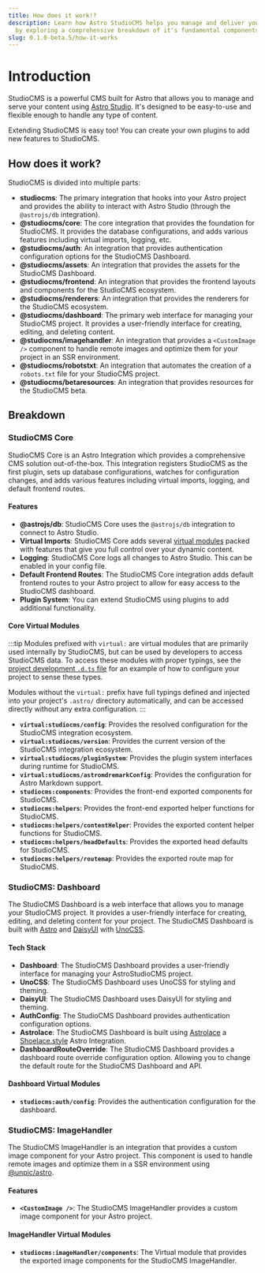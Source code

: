 ```yaml
---
title: How does it work!?
description: Learn how Astro StudioCMS helps you manage and deliver your content
  by exploring a comprehensive breakdown of it's fundamental components.
slug: 0.1.0-beta.5/how-it-works
---
```


# Introduction

StudioCMS is a powerful CMS built for Astro that allows you to manage and serve your content using [Astro Studio](https://studio.astro.build/). It's designed to be easy-to-use and flexible enough to handle any type of content.

Extending StudioCMS is easy too! You can create your own plugins to add new features to StudioCMS.

## How does it work?

StudioCMS is divided into multiple parts:

* **studiocms**: The primary integration that hooks into your Astro project and provides the ability to interact with Astro Studio (through the `@astrojs/db` integration).
* **@studiocms/core**: The core integration that provides the foundation for StudioCMS. It provides the database configurations, and adds various features including virtual imports, logging, etc.
* **@studiocms/auth**: An integration that provides authentication configuration options for the StudioCMS Dashboard.
* **@studiocms/assets**: An integration that provides the assets for the StudioCMS Dashboard.
* **@studiocms/frontend**: An integration that provides the frontend layouts and components for the StudioCMS ecosystem.
* **@studiocms/renderers**: An integration that provides the renderers for the StudioCMS ecosystem.
* **@studiocms/dashboard**: The primary web interface for managing your StudioCMS project. It provides a user-friendly interface for creating, editing, and deleting content.
* **@studiocms/imagehandler**: An integration that provides a `<CustomImage />` component to handle remote images and optimize them for your project in an SSR environment.
* **@studiocms/robotstxt**: An integration that automates the creation of a `robots.txt` file for your StudioCMS project.
* **@studiocms/betaresources**: An integration that provides resources for the StudioCMS beta.

## Breakdown

### StudioCMS Core

StudioCMS Core is an Astro Integration which provides a comprehensive CMS solution out-of-the-box. This integration registers StudioCMS as the first plugin, sets up database configurations, watches for configuration changes, and adds various features including virtual imports, logging, and default frontend routes.

#### Features

* **@astrojs/db**: StudioCMS Core uses the `@astrojs/db` integration to connect to Astro Studio.
* **Virtual Imports**: StudioCMS Core adds several [virtual modules](https://vitejs.dev/guide/api-plugin#virtual-modules-convention) packed with features that give you full control over your dynamic content.
* **Logging**: StudioCMS Core logs all changes to Astro Studio. This can be enabled in your config file.
* **Default Frontend Routes**: The StudioCMS Core integration adds default frontend routes to your Astro project to allow for easy access to the StudioCMS dashboard.
* **Plugin System**: You can extend StudioCMS using plugins to add additional functionality.

#### Core Virtual Modules

:::tip
Modules prefixed with `virtual:` are virtual modules that are primarily used internally by StudioCMS, but can be used by developers to access StudioCMS data.  To access these modules with proper typings, see the [project development `.d.ts` file](https://github.com/astrolicious/studiocms/blob/main/packages/studiocms_core/virtuals.d.ts) for an example of how to configure your project to sense these types.

Modules without the `virtual:` prefix have full typings defined and injected into your project's `.astro/` directory automatically, and can be accessed directly without any extra configuration.
:::

* **`virtual:studiocms/config`**: Provides the resolved configuration for the StudioCMS integration ecosystem.
* **`virtual:studiocms/version`**: Provides the current version of the StudioCMS integration ecosystem.
* **`virtual:studiocms/pluginSystem`**: Provides the plugin system interfaces during runtime for StudioCMS.
* **`virtual:studiocms/astromdremarkConfig`**: Provides the configuration for Astro Markdown support.
* **`studiocms:components`**: Provides the front-end exported components for StudioCMS.
* **`studiocms:helpers`**: Provides the front-end exported helper functions for StudioCMS.
* **`studiocms:helpers/contentHelper`**: Provides the exported content helper functions for StudioCMS.
* **`studiocms:helpers/headDefaults`**: Provides the exported head defaults for StudioCMS.
* **`studiocms:helpers/routemap`**: Provides the exported route map for StudioCMS.

### StudioCMS: Dashboard

The StudioCMS Dashboard is a web interface that allows you to manage your StudioCMS project. It provides a user-friendly interface for creating, editing, and deleting content for your project. The StudioCMS Dashboard is built with [Astro](https://astro.build) and [DaisyUI](https://daisyui.com/) with [UnoCSS](https://unocss.dev).

#### Tech Stack

* **Dashboard**: The StudioCMS Dashboard provides a user-friendly interface for managing your AstroStudioCMS project.
* **UnoCSS**: The StudioCMS Dashboard uses UnoCSS for styling and theming.
* **DaisyUI**: The StudioCMS Dashboard uses DaisyUI for styling and theming.
* **AuthConfig**: The StudioCMS Dashboard provides authentication configuration options.
* **Astrolace**: The StudioCMS Dashboard is built using [Astrolace](https://github.com/matthiesenxyz/astrolace) a [Shoelace.style](https://shoelace.style) Astro Integration.
* **DashboardRouteOverride**: The StudioCMS Dashboard provides a dashboard route override configuration option. Allowing you to change the default route for the StudioCMS Dashboard and API.

#### Dashboard Virtual Modules

* **`studiocms:auth/config`**: Provides the authentication configuration for the dashboard.

### StudioCMS: ImageHandler

The StudioCMS ImageHandler is an integration that provides a custom image component for your Astro project. This component is used to handle remote images and optimize them in a SSR environment using [@unpic/astro](https://unpic.pics/img/astro/).

#### Features

* **`<CustomImage />`**: The StudioCMS ImageHandler provides a custom image component for your Astro project.

#### ImageHandler Virtual Modules

* **`studiocms:imageHandler/components`**: The Virtual module that provides the exported image components for the StudioCMS ImageHandler.
